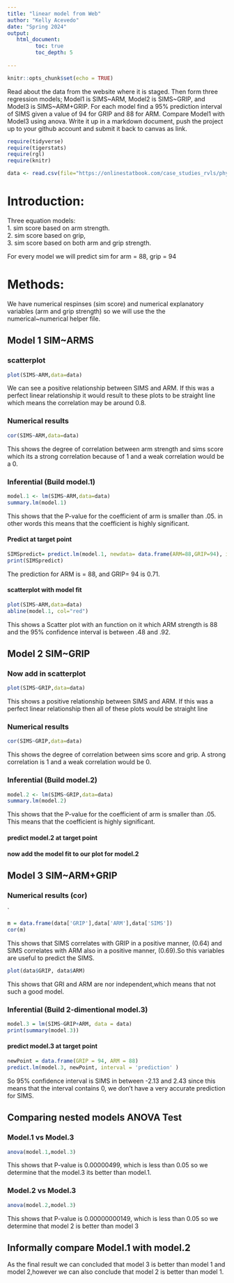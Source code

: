 ```yaml
---
title: "linear model from Web"
author: "Kelly Acevedo"
date: "Spring 2024"
output:
   html_document:
         toc: true
         toc_depth: 5
        
---
```


```r
knitr::opts_chunk$set(echo = TRUE)
```

Read about the data from the website where it is staged.  Then form three regression models; Model1 is SIMS~ARM, Model2 is SIMS~GRIP, and Model3 is SIMS~ARM+GRIP. For each model find a 95% prediction interval of SIMS given a value of 94  for GRIP and 88 for ARM. Compare Model1 with Model3 using anova. Write it up in a markdown document, push the project up to your github account and submit it back to canvas as link. 

 


```r
require(tidyverse)
require(tigerstats)
require(rgl)
require(knitr)

```

```r
data <- read.csv(file="https://onlinestatbook.com/case_studies_rvls/physical_strength/data.txt",sep="",header=TRUE)  

```

# Introduction:

Three equation models:   
1. sim score based on arm strength.   
2. sim score based on grip,    
3. sim score based on both arm and grip strength. 

For every model we will predict sim for arm = 88, grip = 94 

# Methods: 

We have numerical respinses (sim score) and numerical explanatory variables (arm and grip strength)
so we will use the the numerical~numerical helper file.


## Model 1 SIM~ARMS

### scatterplot
```r
plot(SIMS~ARM,data=data)
```

We can see a positive relationship between SIMS and ARM. If this was a perfect linear relationship it would result to these plots to be straight line which means the correlation may be around 0.8.  

### Numerical results

```r
cor(SIMS~ARM,data=data)
```

This shows the degree of correlation between arm strength and sims score which its a strong correlation because of 1 and a weak correlation would be a 0. 

### Inferential  (Build model.1)

```r

model.1 <- lm(SIMS~ARM,data=data)
summary.lm(model.1)
```
This shows that the P-value for the coefficient of arm is smaller than .05. in other words this means that the coefficient is highly significant.

#### Predict at target point

```r
SIMSpredict= predict.lm(model.1, newdata= data.frame(ARM=88,GRIP=94), interval = "confidence") 
print(SIMSpredict)
```

The prediction for ARM is = 88, and GRIP= 94 is 0.71. 

#### scatterplot with model fit
  
```r
plot(SIMS~ARM,data=data)
abline(model.1, col="red")
```
This shows a Scatter plot with an function on it which ARM strength is 88 and the 95%  confidence interval is between .48 and .92. 

## Model 2 SIM~GRIP

### Now add in scatterplot

```r
plot(SIMS~GRIP,data=data)
```
This shows a positive relationship between SIMS and ARM. If this was a perfect linear relationship then all of these plots would be straight line

### Numerical results 

```r
cor(SIMS~GRIP,data=data)
```

This shows the degree of correlation between sims score and grip. A strong correlation is 1 and a weak correlation would be 0. 


### Inferential  (Build model.2)

```r
model.2 <- lm(SIMS~GRIP,data=data)
summary.lm(model.2)
```
This shows that the P-value for the coefficient of arm is smaller than .05. This means that the coefficient is highly significant. 

#### predict model.2 at target point

#### now add the model fit to our plot for model.2
  


## Model 3 SIM~ARM+GRIP

### Numerical results (cor)

`
```r
m = data.frame(data['GRIP'],data['ARM'],data['SIMS'])
cor(m)
```
  
This shows that SIMS correlates with GRIP in a positive manner, (0.64) and SIMS correlates with ARM also in a positive manner, (0.69).So this variables are useful to predict the SIMS. 


```r
plot(data$GRIP, data$ARM)
```

This shows that GRI and ARM are nor independent,which means that not such a good model.

### Inferential  (Build 2-dimentional model.3)

```r
model.3 = lm(SIMS~GRIP+ARM, data = data)
print(summary(model.3))
```


#### predict model.3 at target point
  
```r
newPoint = data.frame(GRIP = 94, ARM = 88)
predict.lm(model.3, newPoint, interval = 'prediction' )
```
  
So 95% confidence interval is SIMS in between -2.13 and 2.43 since this means that the interval contains 0, we don't have a very accurate prediction for SIMS. 

## Comparing nested models ANOVA Test

### Model.1 vs Model.3
```r
anova(model.1,model.3)
```

This shows that P-value is 0.00000499, which is less than 0.05 so we determine that the model.3 its better than model.1.

### Model.2 vs Model.3
```r
anova(model.2,model.3)
```
This shows that P-value is 0.00000000149, which is less than 0.05 so we determine that model 2 is better than model 3


## Informally compare Model.1 with model.2

As the final result we can concluded that model 3 is better than model 1 and model 2,however we can also conclude that model 2 is better than model 1. 
